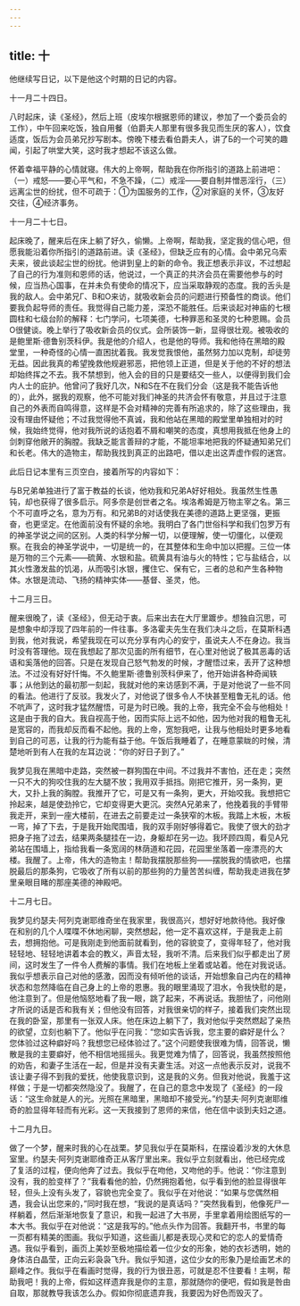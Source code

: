 ```yaml
---
---
---
```

title: 十
---



他继续写日记，以下是他这个时期的日记的内容。

十一月二十四日。

八时起床，读《圣经》，然后上班（皮埃尔根据恩师的建议，参加了一个委员会的工作），中午回来吃饭，独自用餐（伯爵夫人那里有很多我见而生厌的客人），饮食适度，饭后为会员弟兄抄写剧本。傍晚下楼去看伯爵夫人，讲了Б的一个可笑的趣闻，引起了哄堂大笑，这时我才想起不该这么做。

怀着幸福平静的心情就寝。伟大的上帝啊，帮助我在你所指引的道路上前进吧：（一）戒怒——要心平气和，不急不躁，（二）戒淫——要自制并憎恶淫行，（三）远离尘世的纷扰，但不可疏于：①为国服务的工作，②对家庭的关怀，③友好交往，④经济事务。

十一月二十七日。

起床晚了，醒来后在床上躺了好久，偷懒。上帝啊，帮助我，坚定我的信心吧，但愿我能沿着你所指引的道路前进。读《圣经》，但缺乏应有的心情。会中弟兄乌索夫来，彼此谈起尘世的纷扰。他讲到皇上的新的命令。我正想表示非议，不过想起了自己的行为准则和恩师的话，他说过，一个真正的共济会员在需要他参与的时候，应当热心国事，在并未负有使命的情况下，应当采取静观的态度。我的舌头是我的敌人。会中弟兄Г、В和О来访，就吸收新会员的问题进行预备性的商谈。他们要我负起导师的责任。我觉得自己能力差，深恐不能胜任。后来谈起对神庙的七根圆柱和七级台阶的解释：七门学问，七项美德，七种罪恶和圣灵的七种恩赐。会员О很健谈。晚上举行了吸收新会员的仪式。会所装饰一新，显得很壮观。被吸收的是鲍里斯·德鲁别茨科伊。我是他的介绍人，也是他的导师。我和他待在黑暗的殿堂里，一种奇怪的心情一直困扰着我。我发觉我恨他，虽然努力加以克制，却徒劳无益。因此我真的希望挽救他规避邪恶，把他领上正道，但是关于他的不好的想法却始终挥之不去。我不禁想到，他入会的目的只是要结交一些人，以便得到我们会内人士的庇护。他曾问了我好几次，N和S在不在我们分会（这是我不能告诉他的），此外，据我的观察，他不可能对我们神圣的共济会怀有敬意，并且过于注意自己的外表而自鸣得意，这样是不会对精神的完善有所追求的，除了这些理由，我没有理由怀疑他；不过我觉得他不真诚，我和他站在黑暗的殿堂里单独相对的时候，我始终觉得，他对我所说的话抱着不屑和嘲笑的态度，真想用我抵在他身上的剑刺穿他敞开的胸膛。我缺乏能言善辩的才能，不能坦率地把我的怀疑通知弟兄们和长老。伟大的造物主，帮助我找到真正的出路吧，借以走出这弄虚作假的迷宫。

此后日记本里有三页空白，接着所写的内容如下：

与B兄弟单独进行了富于教益的长谈，他劝我和兄弟A好好相处。我虽然生性愚钝，却也获得了很多启示。阿多奈是创世者之名。埃洛希姆是万物主宰之名。第三个不可直呼之名，意为万有。和兄弟B的对话使我在美德的道路上更坚强，更振奋，也更坚定。在他面前没有怀疑的余地。我明白了各门世俗科学和我们包罗万有的神圣学说之间的区别。人类的科学分解一切，以便理解，使一切僵化，以便观察。在我会的神圣学说中，一切是统一的，在其整体和生命中加以把握。三位一体是万物的三个元素——硫黄、水银和盐。硫黄具有油与火的特性；它与盐结合，以其火性激发盐的饥渴，从而吸引水银，攫住它、保有它，三者的总和产生各种物体。水银是流动、飞扬的精神实体——基督、圣灵，他。

十二月三日。

醒来很晚了，读《圣经》，但无动于衷。后来出去在大厅里踱步。想独自沉思，可是想象中却浮现了四年前的一件往事。多洛霍夫先生在我们决斗之后，在莫斯科遇到我，他对我说，希望我现在可以充分享有内心的安宁，虽说夫人不在身边。我当时没有答理他。现在我想起了那次见面的所有细节，在心里对他说了极其恶毒的话语和奚落他的回答。只是在发现自己怒气勃发的时候，才醒悟过来，丢开了这种想法。不过没有好好忏悔。不久鲍里斯·德鲁别茨科伊来了，他开始讲各种奇闻轶事；从他到达的最初那一刻起，我就对他的来访感到不满，于是对他说了一些不同的看法。他进行了反驳。我发火了，对他说了很多令人不快甚至粗鲁无礼的话。他不吭声了，这时我才猛然醒悟，可是为时已晚。我的上帝，我完全不会与他相处！这是由于我的自大。我自视高于他，因而实际上远不如他，因为他对我的粗鲁无礼是宽容的，而我却反而看不起他。我的上帝，宽恕我吧，让我与他相处时更多地看到自己的可恶，让我的行为能有益于他。午饭后我睡着了，在睡意蒙眬的时候，清楚地听到有人在我的左耳边说：“你的好日子到了。”

我梦见我在黑暗中走路，突然被一群狗围在中间。不过我并不害怕，还在走；突然一只不大的狗咬住我的左大腿不放；我用双手抵挡。刚把它推开，另一条狗，更大，又扑上我的胸膛。我推开了它，可是又有一条狗，更大，开始咬我。我想把它拎起来，越是使劲拎它，它却变得更大更沉。突然A兄弟来了，他挽着我的手臂带我走开，来到一座大楼前，在进去之前要走过一条狭窄的木板。我踏上木板，木板一弯，掉了下去，于是我开始爬围墙，我的双手刚好够得着它。我使了很大的劲才把身子拖了过去，结果两条腿挂在一边，身躯却在另一边。我环顾四周，看见A兄弟站在围墙上，指给我看一条宽阔的林荫道和花园，花园里坐落着一座漂亮的大楼。我醒了。上帝，伟大的造物主！帮助我摆脱那些狗——摆脱我的情欲吧，也摆脱最后的那条狗，它吸收了所有以前的那些狗的力量苦苦纠缠，帮助我走进我在梦里亲眼目睹的那座美德的神殿吧。

十二月七日。

我梦见约瑟夫·阿列克谢耶维奇坐在我家里，我很高兴，想好好地款待他。我好像在和别的几个人喋喋不休地闲聊，突然想起，他一定不喜欢这样，于是我走上前去，想拥抱他。可是我刚走到他面前就看到，他的容貌变了，变得年轻了，他对我轻轻地、轻轻地讲着本会的教义，声音太轻，我听不清。后来我们似乎都走出了房间，这时发生了一件令人费解的事情。我们在地板上坐着或站着。他在对我说话。我似乎想表示自己对他的感激，因而没有倾听他的谈话，开始想象自己内在的精神状态和忽然降临在自己身上的上帝的恩惠。我的眼里涌现了泪水，令我快慰的是，他注意到了。但是他恼怒地看了我一眼，跳了起来，不再说话。我胆怯了，问他刚才所说的话是否和我有关；但他没有回答，对我很亲切的样子，接着我们突然出现在我的卧室，那里有一张双人床。他在床边上躺下了，我对他似乎突然燃起了亲热的欲望，立刻也躺下了。他似乎在问我：“您如实告诉我，您主要的癖好是什么？您体验过这种癖好吗？我想您已经体验过了。”这个问题使我很难为情，回答说，懒散是我的主要癖好，他不相信地摇摇头。我更觉难为情了，回答说，我虽然按照他的劝告，和妻子生活在一起，但是并没有夫妻生活。对这一点他表示反对，说我不该让妻子得不到我的爱抚，他使我意识到，这是我的义务。但我对他说，我羞于这样做；于是一切都突然隐没了。我醒了，在自己的意念中发现了《圣经》的一段话：“这生命就是人的光。光照在黑暗里，黑暗却不接受光。”约瑟夫·阿列克谢耶维奇的脸显得年轻而有光彩。这一天我接到了恩师的来信，他在信中谈到夫妇之道。

十二月九日。

做了一个梦，醒来时我的心在战栗。梦见我似乎在莫斯科，在摆设着沙发的大休息室里。约瑟夫·阿列克谢耶维奇正从客厅里出来。我似乎立刻就看出，他已经完成了复活的过程，便向他奔了过去。我似乎在吻他，又吻他的手。他说：“你注意到没有，我的脸变样了？”我看看他的脸，仍然拥抱着他，似乎看到他的脸显得很年轻，但头上没有头发了，容貌也完全变了。我似乎在对他说：“如果与您偶然相遇，我会认出您来的，”同时我在想，“我说的是真话吗？”突然我看到，他像死尸一样躺着，然后渐渐地恢复了意识，和我一起进了大书房，手里拿着用绘图纸写的一本大书。我似乎在对他说：“这是我写的。”他点头作为回答。我翻开书，书里的每一页都有精美的图画。我似乎知道，这些画儿都是表现心灵和它的恋人的爱情奇遇。我似乎看到，画页上美妙至极地描绘着一位少女的形象，她的衣衫透明，她的身体洁白晶莹，正向云彩袅袅飞升。我似乎知道，这位少女的形象乃是绘画艺术的巅峰之作。我似乎在看画时觉得，我的行为很丑恶，可就是忍不住要看！主啊，帮助我吧！我的上帝，假如这样遗弃我是你的主意，那就随你的便吧，假如我是咎由自取，那就教导我该怎么办。假如你彻底遗弃我，我要因为好色而毁灭了。